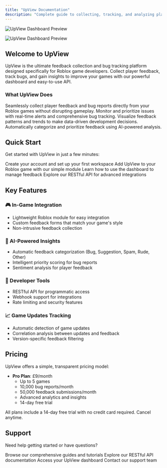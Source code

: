 ```yaml
---
title: "UpView Documentation"
description: "Complete guide to collecting, tracking, and analyzing player feedback for your Roblox games"
---
```


<img
  className="block dark:hidden"
  src="/images/hero-light.png"
  alt="UpView Dashboard Preview"
/>

<img
  className="hidden dark:block"
  src="/images/hero-dark.png"
  alt="UpView Dashboard Preview"
/>

## Welcome to UpView

UpView is the ultimate feedback collection and bug tracking platform designed specifically for Roblox game developers. Collect player feedback, track bugs, and gain insights to improve your games with our powerful dashboard and easy-to-use API.

### What UpView Does

<CardGroup cols={2}>
  <Card title="Collect Feedback" icon="message-circle">
    Seamlessly collect player feedback and bug reports directly from your Roblox games without disrupting gameplay.
  </Card>
  <Card title="Track Bugs" icon="bug">
    Monitor and prioritize issues with real-time alerts and comprehensive bug tracking.
  </Card>
  <Card title="Analyze Trends" icon="trending-up">
    Visualize feedback patterns and trends to make data-driven development decisions.
  </Card>
  <Card title="AI Categorization" icon="brain">
    Automatically categorize and prioritize feedback using AI-powered analysis.
  </Card>
</CardGroup>

## Quick Start

Get started with UpView in just a few minutes:

<CardGroup cols={2}>
  <Card title="Sign Up" icon="user-plus" href="/quickstart">
    Create your account and set up your first workspace
  </Card>
  <Card title="Integrate" icon="code" href="/guides/integration">
    Add UpView to your Roblox game with our simple module
  </Card>
  <Card title="Dashboard" icon="layout-dashboard" href="/guides/dashboard">
    Learn how to use the dashboard to manage feedback
  </Card>
  <Card title="API Reference" icon="database" href="/api-reference">
    Explore our RESTful API for advanced integrations
  </Card>
</CardGroup>

## Key Features

### 🎮 In-Game Integration
- Lightweight Roblox module for easy integration
- Custom feedback forms that match your game's style
- Non-intrusive feedback collection

### 🤖 AI-Powered Insights
- Automatic feedback categorization (Bug, Suggestion, Spam, Rude, Other)
- Intelligent priority scoring for bug reports
- Sentiment analysis for player feedback

### 🔧 Developer Tools
- RESTful API for programmatic access
- Webhook support for integrations
- Rate limiting and security features

### 📈 Game Updates Tracking
- Automatic detection of game updates
- Correlation analysis between updates and feedback
- Version-specific feedback filtering

## Pricing

UpView offers a simple, transparent pricing model:

- **Pro Plan**: £9/month
  - Up to 5 games
  - 10,000 bug reports/month
  - 50,000 feedback submissions/month
  - Advanced analytics and insights
  - 14-day free trial

<Note>
  All plans include a 14-day free trial with no credit card required. Cancel anytime.
</Note>

## Support

Need help getting started or have questions?

<CardGroup cols={2}>
  <Card title="Documentation" icon="book-open" href="/guides">
    Browse our comprehensive guides and tutorials
  </Card>
  <Card title="API Reference" icon="code" href="/api-reference">
    Explore our RESTful API documentation
  </Card>
  <Card title="Dashboard" icon="external-link" href="https://dash.upview.dev">
    Access your UpView dashboard
  </Card>
  <Card title="Support" icon="help-circle" href="mailto:support@upview.dev">
    Contact our support team
  </Card>
</CardGroup>